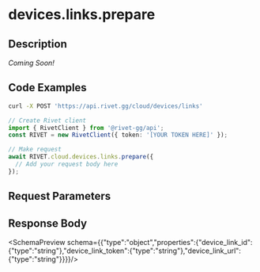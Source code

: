 
# devices.links.prepare



## Description

*Coming Soon!*


## Code Examples

<CodeGroup title='Request' tag='POST' label='https://api.rivet.gg/cloud/devices/links'>

```bash {{ "title": "cURL" }}
curl -X POST 'https://api.rivet.gg/cloud/devices/links'
```

```ts
// Create Rivet client
import { RivetClient } from '@rivet-gg/api';
const RIVET = new RivetClient({ token: '[YOUR TOKEN HERE]' });

// Make request
await RIVET.cloud.devices.links.prepare({
  // Add your request body here
});
```

</CodeGroup>

## Request Parameters

## Response Body
<SchemaPreview schema={{"type":"object","properties":{"device_link_id":{"type":"string"},"device_link_token":{"type":"string"},"device_link_url":{"type":"string"}}}}/>
